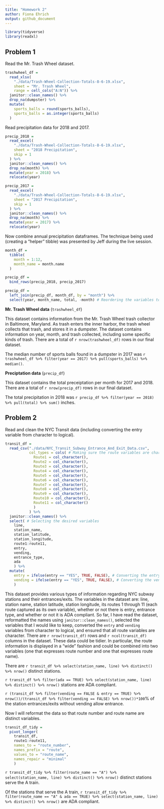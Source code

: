 ```yaml
---
title: "Homework 2"
author: Fiona Ehrich
output: github_document
---
```


```r
library(tidyverse)
library(readxl)
```

## Problem 1

Read the Mr. Trash Wheel dataset.

```r
trashwheel_df =
  read_xlsx(
    "./data/Trash-Wheel-Collection-Totals-8-6-19.xlsx",
    sheet = "Mr. Trash Wheel",
    range = cell_cols("A:N")) %>% 
  janitor::clean_names() %>% 
  drop_na(dumpster) %>% 
  mutate(
    sports_balls = round(sports_balls),
    sports_balls = as.integer(sports_balls)
  )
```

Read precipitation data for 2018 and 2017.

```r
precip_2018 =
  read_excel(
    "./data/Trash-Wheel-Collection-Totals-8-6-19.xlsx",
    sheet = "2018 Precipitation",
    skip = 1
  ) %>% 
  janitor::clean_names() %>% 
  drop_na(month) %>% 
  mutate(year = 2018) %>% 
  relocate(year)

precip_2017 =
  read_excel(
    "./data/Trash-Wheel-Collection-Totals-8-6-19.xlsx",
    sheet = "2017 Precipitation",
    skip = 1
  ) %>% 
  janitor::clean_names() %>% 
  drop_na(month) %>% 
  mutate(year = 2017) %>% 
  relocate(year)
```

Now combine annual precipitation dataframes. The technique being used (creating a "helper" tibble) was presented by Jeff during the live session.

```r

month_df =
  tibble(
    month = 1:12,
    month_name = month.name
  )

precip_df =
  bind_rows(precip_2018, precip_2017)

precip_df =
  left_join(precip_df, month_df, by = "month") %>% 
  select(year, month_name, total, -month) # Reordering the variables to be in a more useful order and getting rid of the old month variable
```

**Mr. Trash Wheel data** (`trashwheel_df`)

This dataset contains information from the Mr. Trash Wheel trash collector in Baltimore, Maryland. As trash enters the inner harbor, the trash wheel collects that trash, and stores it in a dumpster. The dataset contains information on year, month, and trash collected, including some specific kinds of trash. There are a total of `r nrow(trashwheel_df)` rows in our final dataset.

The median number of sports balls found in a dumpster in 2017 was `r trashwheel_df %>% filter(year == 2017) %>% pull(sports_balls) %>% median()`.

**Preciptation data** (`precip_df`)

This dataset contains the total preceiptation per month for 2017 and 2018. There are a total of `r nrow(precip_df)` rows in our final dataset.

The total precipitation in 2018 was `r precip_df %>% filter(year == 2018) %>% pull(total) %>% sum()` inches.

## Problem 2

Read and clean the NYC Transit data (including converting the entry variable from character to logical).

```r
transit_df =
  read_csv("./data/NYC_Transit_Subway_Entrance_And_Exit_Data.csv",
           col_types = cols( # Making sure the route variables are character
             Route1 = col_character(),
             Route2 = col_character(),
             Route3 = col_character(),
             Route4 = col_character(),
             Route5 = col_character(),
             Route6 = col_character(),
             Route7 = col_character(),
             Route8 = col_character(),
             Route9 = col_character(),
             Route10 = col_character(),
             Route11 = col_character()
             )
           ) %>% 
  janitor::clean_names() %>%
  select( # Selecting the desired variables
    line,
    station_name,
    station_latitude,
    station_longitude,
    route1:route11,
    entry,
    vending,
    entrance_type,
    ada
    ) %>% 
  mutate(
    entry = ifelse(entry == "YES", TRUE, FALSE), # Converting the entry variable from character to logical
    vending = ifelse(entry == "YES", TRUE, FALSE), # Converting the vending variable from character to logical
    )
```

This dataset provides various types of information regarding NYC subway stations and their entrances/exits. The variables in the dataset are: line, station name, station latitude, station longitude, its routes 1 through 11 (each route captured as its own variable), whether or not there is entry, entrance type, and whether or not it is ADA compliant. So far, I have read the dataset, reformatted the names using `janitor::clean_names()`, selected the variables that I would like to keep, converted the `entry` and `vending` variables from character to logical, and ensured that all route variables are character. There are `r nrow(transit_df)` rows and `r ncol(transit_df)` columns in the dataset. These data could be tidier. In particular, the route information is displayed in a "wide" fashion and could be combined into two variables (one that expresses route number and one that expresses route name).

There are `r transit_df %>% select(station_name, line) %>% distinct() %>% nrow()` distinct stations.

`r transit_df %>% filter(ada == TRUE) %>% select(station_name, line) %>% distinct() %>% nrow()` stations are ADA compliant.

`r (transit_df %>% filter(vending == FALSE & entry == TRUE) %>% nrow())/(transit_df %>% filter(vending == FALSE) %>% nrow())*100`% of the station entrances/exits without vending allow entrance.

Now I will reformat the data so that route number and route name are distinct variables.

```r
transit_df_tidy =
  pivot_longer(
    transit_df,
    route1:route11,
    names_to = "route_number",
    names_prefix = "route",
    values_to = "route_name",
    names_repair = "minimal"
    )
```

`r transit_df_tidy %>% filter(route_name == "A") %>% select(station_name, line) %>% distinct() %>% nrow()` distinct stations serve the A train.

Of the stations that serve the A train, `r transit_df_tidy %>% filter(route_name == "A" & ada == TRUE) %>% select(station_name, line) %>% distinct() %>% nrow()` are ADA compliant.